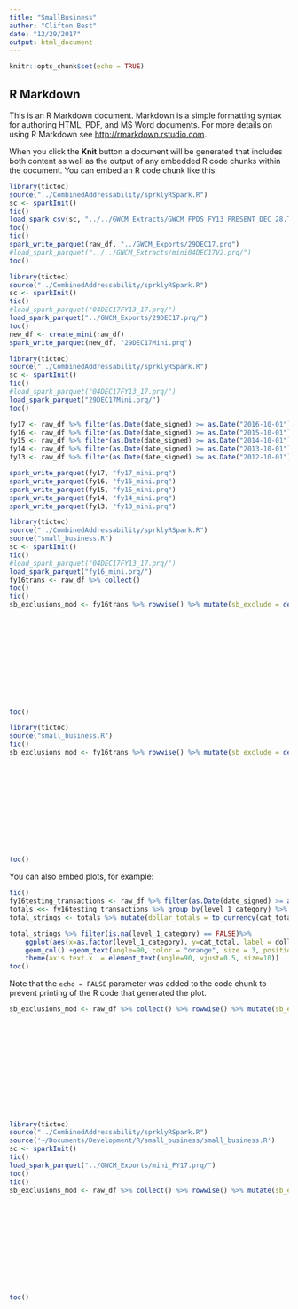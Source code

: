 ```yaml
---
title: "SmallBusiness"
author: "Clifton Best"
date: "12/29/2017"
output: html_document
---
```


```r
knitr::opts_chunk$set(echo = TRUE)
```

## R Markdown

This is an R Markdown document. Markdown is a simple formatting syntax for authoring HTML, PDF, and MS Word documents. For more details on using R Markdown see <http://rmarkdown.rstudio.com>.

When you click the **Knit** button a document will be generated that includes both content as well as the output of any embedded R code chunks within the document. You can embed an R code chunk like this:

```r
library(tictoc)
source("../CombinedAddressability/sprklyRSpark.R")
sc <- sparkInit()
tic()
load_spark_csv(sc, "../../GWCM_Extracts/GWCM_FPDS_FY13_PRESENT_DEC_28.TSV")
toc()
tic()
spark_write_parquet(raw_df, "../GWCM_Exports/29DEC17.prq")
#load_spark_parquet("../../GWCM_Extracts/mini04DEC17V2.prq/")
toc()

```

```r
library(tictoc)
source("../CombinedAddressability/sprklyRSpark.R")
sc <- sparkInit()
tic()
#load_spark_parquet("04DEC17FY13_17.prq/")
load_spark_parquet("../GWCM_Exports/29DEC17.prq/")
toc()
new_df <- create_mini(raw_df)
spark_write_parquet(new_df, "29DEC17Mini.prq")
```

```r
library(tictoc)
source("../CombinedAddressability/sprklyRSpark.R")
sc <- sparkInit()
tic()
#load_spark_parquet("04DEC17FY13_17.prq/")
load_spark_parquet("29DEC17Mini.prq/")
toc()
```
```r
fy17 <- raw_df %>% filter(as.Date(date_signed) >= as.Date("2016-10-01") & as.Date(date_signed) <= as.Date("2017-09-30"))
fy16 <- raw_df %>% filter(as.Date(date_signed) >= as.Date("2015-10-01") & as.Date(date_signed) <= as.Date("2016-09-30"))
fy15 <- raw_df %>% filter(as.Date(date_signed) >= as.Date("2014-10-01") & as.Date(date_signed) <= as.Date("2015-09-30"))
fy14 <- raw_df %>% filter(as.Date(date_signed) >= as.Date("2013-10-01") & as.Date(date_signed) <= as.Date("2014-09-30"))
fy13 <- raw_df %>% filter(as.Date(date_signed) >= as.Date("2012-10-01") & as.Date(date_signed) <= as.Date("2013-09-30"))

spark_write_parquet(fy17, "fy17_mini.prq")
spark_write_parquet(fy16, "fy16_mini.prq")
spark_write_parquet(fy15, "fy15_mini.prq")
spark_write_parquet(fy14, "fy14_mini.prq")
spark_write_parquet(fy13, "fy13_mini.prq")

```

```r
library(tictoc)
source("../CombinedAddressability/sprklyRSpark.R")
source("small_business.R")
sc <- sparkInit()
tic()
#load_spark_parquet("04DEC17FY13_17.prq/")
load_spark_parquet("fy16_mini.prq/")
fy16trans <- raw_df %>% collect()
toc()
tic()
sb_exclusions_mod <- fy16trans %>% rowwise() %>% mutate(sb_exclude = designate_small_business_eligble(1, sheltered_workshop_flag,
                                                                                                                 pop_country_code,
                                                                                                                 date_signed,
                                                                                                                 vendor_duns_number,
                                                                                                                 contingency_ops,
                                                                                                                 foreign_government,
                                                                                                                 foreign_funding_desc,
                                                                                                                 funding_agency_code,
                                                                                                                 reason_not_competed,
                                                                                                                 product_or_service_code,
                                                                                                                 contracting_office_id,
                                                                                                                 piid, reference_piid,
                                                                                                                 idv_ref_idv_piid) )
toc()
```

```r
library(tictoc)
source("small_business.R")
tic()
sb_exclusions_mod <- fy16trans %>% rowwise() %>% mutate(sb_exclude = designate_small_business_eligble(1, sheltered_workshop_flag,
                                                                                                                 pop_country_code,
                                                                                                                 date_signed,
                                                                                                                 vendor_duns_number,
                                                                                                                 contingency_ops,
                                                                                                                 foreign_government,
                                                                                                                 foreign_funding_desc,
                                                                                                                 funding_agency_code,
                                                                                                                 reason_not_competed,
                                                                                                                 product_or_service_code,
                                                                                                                 contracting_office_id,
                                                                                                                 piid, reference_piid,
                                                                                                                 idv_ref_idv_piid) )
toc()


```


You can also embed plots, for example:

```r
tic()
fy16testing_transactions <- raw_df %>% filter(as.Date(date_signed) >= as.Date("2015-10-01") & as.Date(date_signed) <= as.Date("2016-09-30"))  
totals <<- fy16testing_transactions %>% group_by(level_1_category) %>% summarise(cat_total = sum(dollars_obligated)) %>% collect()
total_strings <- totals %>% mutate(dollar_totals = to_currency(cat_total, currency_symbol = "$", symbol_first = TRUE, group_size = 3, group_delim = ",", decimal_size = 2,decimal_delim = ".")) %>% collect()                                                                                                     

total_strings %>% filter(is.na(level_1_category) == FALSE)%>%
    ggplot(aes(x=as.factor(level_1_category), y=cat_total, label = dollar_totals) ) + 
    geom_col() +geom_text(angle=90, color = "orange", size = 3, position = position_stack(vjust = 0.5))+
    theme(axis.text.x  = element_text(angle=90, vjust=0.5, size=10))
toc()
```

Note that the `echo = FALSE` parameter was added to the code chunk to prevent printing of the R code that generated the plot.


```r
sb_exclusions_mod <- raw_df %>% collect() %>% rowwise() %>% mutate(sb_exclude = designate_small_business_eligble(1, sheltered_workshop_flag,
                                                                                                                 pop_country_code,
                                                                                                                 date_signed,
                                                                                                                 vendor_duns_number,
                                                                                                                 contingency_ops,
                                                                                                                 foreign_government,
                                                                                                                 foreign_funding_desc,
                                                                                                                 funding_agency_code,
                                                                                                                 reason_not_competed,
                                                                                                                 product_or_service_code,
                                                                                                                 contracting_office_id,
                                                                                                                 piid, reference_piid,
                                                                                                                 idv_ref_idv_piid) )

```





```r
library(tictoc)
source("../CombinedAddressability/sprklyRSpark.R")
source('~/Documents/Development/R/small_business/small_business.R')
sc <- sparkInit() 
tic()
load_spark_parquet("../GWCM_Exports/mini_FY17.prq/")
toc()
tic()
sb_exclusions_mod <- raw_df %>% collect() %>% rowwise() %>% mutate(sb_exclude = designate_small_business_eligble(1, sheltered_workshop_flag,
                                                                                                                 pop_country_code,
                                                                                                                 date_signed,
                                                                                                                 vendor_duns_number,
                                                                                                                 contingency_ops,
                                                                                                                 foreign_government,
                                                                                                                 foreign_funding_desc,
                                                                                                                 funding_agency_code,
                                                                                                                 reason_not_competed,
                                                                                                                 product_or_service_code,
                                                                                                                 contracting_office_id,
                                                                                                                 piid, reference_piid,
                                                                                                                 idv_ref_idv_piid) )
toc()

```
